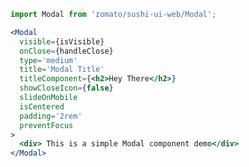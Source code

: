 
<Meta title='Modal' component={Modal} />

```jsx
import Modal from 'zomato/sushi-ui-web/Modal';
```

<ModalStory />

```jsx
<Modal
  visible={isVisible}
  onClose={handleClose}
  type='medium'
  title='Modal Title'
  titleComponent={<h2>Hey There</h2>}
  showCloseIcon={false}
  slideOnMobile
  isCentered
  padding='2rem'
  preventFocus
>
  <div> This is a simple Modal component demo</div>
</Modal>
```
